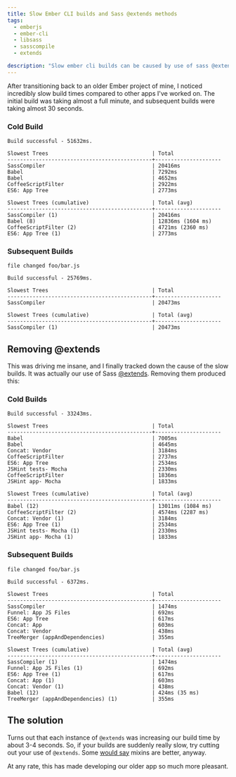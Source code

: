 ```yaml
---
title: Slow Ember CLI builds and Sass @extends methods
tags:
  - emberjs
  - ember-cli
  - libsass
  - sasscompile
  - extends

description: "Slow ember cli builds can be caused by use of sass @extends directives."
---
```


After transitioning back to an older Ember project of mine, I noticed incredibly slow build times compared to other apps
I've worked on. The initial build was taking almost a full minute, and subsequent builds were taking almost 30 seconds.

### Cold Build

    Build successful - 51632ms.

    Slowest Trees                                 | Total
    ----------------------------------------------+---------------------
    SassCompiler                                  | 20416ms
    Babel                                         | 7292ms
    Babel                                         | 4652ms
    CoffeeScriptFilter                            | 2922ms
    ES6: App Tree                                 | 2773ms

    Slowest Trees (cumulative)                    | Total (avg)
    ----------------------------------------------+---------------------
    SassCompiler (1)                              | 20416ms
    Babel (8)                                     | 12836ms (1604 ms)
    CoffeeScriptFilter (2)                        | 4721ms (2360 ms)
    ES6: App Tree (1)                             | 2773ms

### Subsequent Builds

    file changed foo/bar.js

    Build successful - 25769ms.

    Slowest Trees                                 | Total
    ----------------------------------------------+---------------------
    SassCompiler                                  | 20473ms

    Slowest Trees (cumulative)                    | Total (avg)
    ----------------------------------------------+---------------------
    SassCompiler (1)                              | 20473ms

## Removing @extends

This was driving me insane, and I finally tracked down the cause of the slow builds. It was actually our use of Sass
[@extends](http://sass-lang.com/documentation/file.SASS_REFERENCE.html#extend). Removing them produced this:

### Cold Builds

    Build successful - 33243ms.

    Slowest Trees                                 | Total
    ----------------------------------------------+---------------------
    Babel                                         | 7005ms
    Babel                                         | 4645ms
    Concat: Vendor                                | 3184ms
    CoffeeScriptFilter                            | 2737ms
    ES6: App Tree                                 | 2534ms
    JSHint tests- Mocha                           | 2330ms
    CoffeeScriptFilter                            | 1836ms
    JSHint app- Mocha                             | 1833ms

    Slowest Trees (cumulative)                    | Total (avg)
    ----------------------------------------------+---------------------
    Babel (12)                                    | 13011ms (1084 ms)
    CoffeeScriptFilter (2)                        | 4574ms (2287 ms)
    Concat: Vendor (1)                            | 3184ms
    ES6: App Tree (1)                             | 2534ms
    JSHint tests- Mocha (1)                       | 2330ms
    JSHint app- Mocha (1)                         | 1833ms

### Subsequent Builds

    file changed foo/bar.js

    Build successful - 6372ms.

    Slowest Trees                                 | Total
    ----------------------------------------------+---------------------
    SassCompiler                                  | 1474ms
    Funnel: App JS Files                          | 692ms
    ES6: App Tree                                 | 617ms
    Concat: App                                   | 603ms
    Concat: Vendor                                | 438ms
    TreeMerger (appAndDependencies)               | 355ms

    Slowest Trees (cumulative)                    | Total (avg)
    ----------------------------------------------+---------------------
    SassCompiler (1)                              | 1474ms
    Funnel: App JS Files (1)                      | 692ms
    ES6: App Tree (1)                             | 617ms
    Concat: App (1)                               | 603ms
    Concat: Vendor (1)                            | 438ms
    Babel (12)                                    | 424ms (35 ms)
    TreeMerger (appAndDependencies) (1)           | 355ms

## The solution

Turns out that each instance of `@extends` was increasing our build time by about 3-4 seconds. So, if your builds are
suddenly really slow, try cutting out your use of `@extends`. Some
[would say](http://www.sitepoint.com/avoid-sass-extend/) mixins are better, anyway.

At any rate, this has made developing our older app so much more pleasant.
